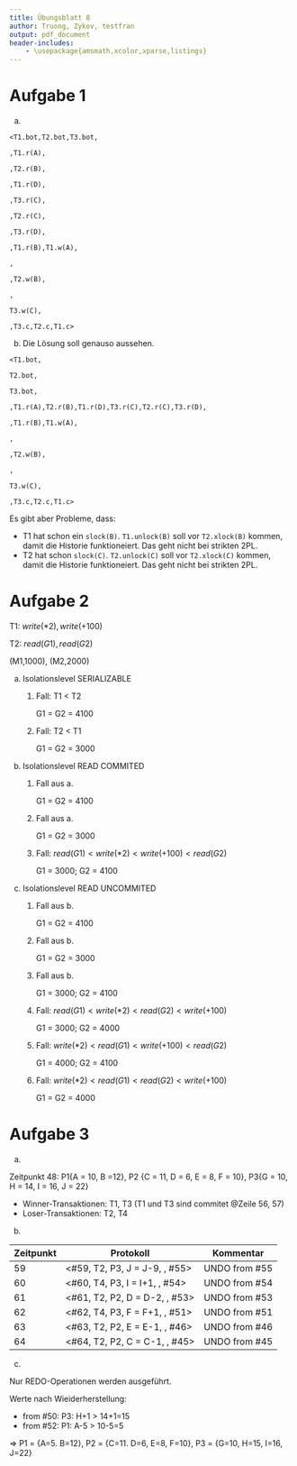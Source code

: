 ```yaml
---
title: Übungsblatt 8
author: Truong, Zykov, testfran
output: pdf_document
header-includes:
    - \usepackage{amsmath,xcolor,xparse,listings}
---
```

\definecolor{light-gray}{gray}{0.95}
\NewDocumentCommand{\codewordblue}{v}{%
\colorbox{light-gray}{%
\texttt{\textcolor{blue}{#1}}}}

\NewDocumentCommand{\codewordred}{v}{%
\colorbox{light-gray}{%
\texttt{\textcolor{red}{#1}}}}

\NewDocumentCommand{\codeword}{v}{%
\colorbox{light-gray}{%
\texttt{\textcolor{green}{#1}}}}


# Aufgabe 1
a.

`<T1.bot,T2.bot,T3.bot,`

\codewordred{T1.xlock(A)}`,T1.r(A),`

\codewordblue{T2.slock(B)}`,T2.r(B),`

\codewordblue{T1.slock(D)}`,T1.r(D),`

\codewordblue{T3.slock(C)}`,T3.r(C),`

\codewordblue{T2.slock(C)}`,T2.r(C),`

\codewordblue{T3.slock(D)}`,T3.r(D),`

\codewordblue{T1.slock(B)}`,T1.r(B),T1.w(A),`

\codeword{T1.unlock(A),T1.unlock(D),T1.unlock(B)}`,`

\codewordred{T2.xlock(B)}`,T2.w(B),`

\codeword{T2.unlock(B),T2.unlock(C)}`,`

\codewordred{T3.xlock(C)}`T3.w(C),`

\codeword{T3.unlock(C),T3.unlock(D)}`,T3.c,T2.c,T1.c>`

b.
Die Lösung soll genauso aussehen.

`<T1.bot,`\codewordred{T1.xlock(A),}\codewordblue{T1.slock(D),}\codewordblue{T1.slock(B)}

`T2.bot,`\codewordblue{T2.slock(C),}\codewordred{T2.xlock(B)}

`T3.bot,`\codewordblue{T3.slock(D),}\codewordred{T3.xlock(C)}

`,T1.r(A),T2.r(B),T1.r(D),T3.r(C),T2.r(C),T3.r(D),`

`,T1.r(B),T1.w(A),`

\codeword{T1.unlock(A),T1.unlock(D),T1.unlock(B)}`,`


`,T2.w(B),`

\codeword{T2.unlock(B),T2.unlock(C)}`,`

`T3.w(C),`

\codeword{T3.unlock(C),T3.unlock(D)}`,T3.c,T2.c,T1.c>`

Es gibt aber Probleme, dass:

- T1 hat schon ein `slock(B)`. `T1.unlock(B)` soll vor `T2.xlock(B)` kommen, damit die Historie funktioneiert. Das geht nicht bei strikten 2PL.
- T2 hat schon `slock(C)`. `T2.unlock(C)` soll vor `T2.xlock(C)` kommen, damit die Historie funktioneiert. Das geht nicht bei strikten 2PL.

# Aufgabe 2
T1: $write(*2),write(+100)$

T2: $read(G1),read(G2)$

(M1,1000), (M2,2000)

a.
Isolationslevel SERIALIZABLE

  1. Fall: T1 < T2

     G1 = G2 = 4100

  2. Fall: T2 < T1

     G1 = G2 = 3000

b.
Isolationslevel READ COMMITED

  1. Fall aus a.

     G1 = G2 = 4100
  2. Fall aus a.

     G1 = G2 = 3000
  3. Fall: $read(G1) < write(*2) < write(+100) < read(G2)$

     G1 = 3000; G2 = 4100

c.
Isolationslevel READ UNCOMMITED
  1. Fall aus b.

     G1 = G2 = 4100
  2. Fall aus b.

     G1 = G2 = 3000
  3. Fall aus b.

     G1 = 3000; G2 = 4100

  4. Fall: $read(G1) < write(*2) < read(G2) < write(+100)$

     G1 = 3000; G2 = 4000
  5. Fall: $write(*2) < read(G1) < write(+100) < read(G2)$

     G1 = 4000; G2 = 4100
  6. Fall: $write(*2) < read(G1) < read(G2) < write(+100)$

     G1 = G2 = 4000



# Aufgabe 3
a.

Zeitpunkt 48: P1{A = 10, B =12}, P2 {C = 11, D = 6, E = 8, F = 10}, P3{G = 10, H = 14, I = 16, J = 22}

- Winner-Transaktionen: T1, T3 (T1 und T3 sind commitet @Zeile 56, 57)
- Loser-Transaktionen: T2, T4

b.

|Zeitpunkt|Protokoll|Kommentar|
|---------|---------|---------|
|59|<#59, T2, P3, J = J-9, , #55>|UNDO from #55|
|60|<#60, T4, P3, I = I+1, , #54>|UNDO from #54|
|61|<#61, T2, P2, D = D-2, , #53>|UNDO from #53|
|62|<#62, T4, P3, F = F+1, , #51>|UNDO from #51|
|63|<#63, T2, P2, E = E-1, , #46>|UNDO from #46|
|64|<#64, T2, P2, C = C-1, , #45>|UNDO from #45|

c.

Nur REDO-Operationen werden ausgeführt.

Werte nach Wieiderherstellung:

* from #50: P3: H+1 > 14+1=15
* from #52: P1: A-5 > 10-5=5

$\Rightarrow$
P1 = {A=5. B=12},
P2 = {C=11. D=6, E=8, F=10},
P3 = {G=10, H=15, I=16, J=22}
